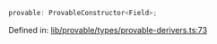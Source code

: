 ```ts
provable: ProvableConstructor<Field>;
```

Defined in: [lib/provable/types/provable-derivers.ts:73](https://github.com/o1-labs/o1js/blob/fca908c243ee8e908efacaf73a882d48759e675a/src/lib/provable/types/provable-derivers.ts#L73)
